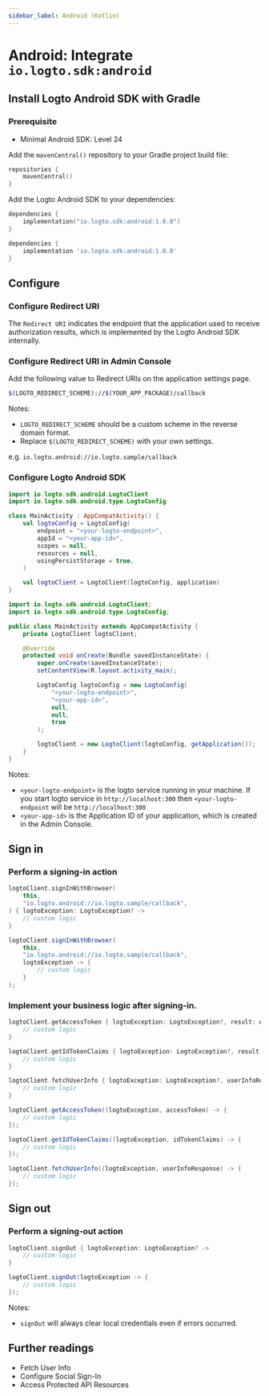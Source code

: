 ```yaml
---
sidebar_label: Android (Kotlin)
---
```



# Android: Integrate `io.logto.sdk:android`

## Install Logto Android SDK with Gradle

### Prerequisite

- Minimal Android SDK: Level 24

Add the `mavenCentral()` repository to your Gradle project build file:

```kotlin
repositories {
    mavenCentral()
}
```

Add the Logto Android SDK to your dependencies:

<Tabs>

<TabItem value="kotlin" label="Kotlin">

```kotlin
dependencies {
    implementation("io.logto.sdk:android:1.0.0")
}
```

</TabItem>

<TabItem value="groovy" label="Groovy">

```groovy
dependencies {
    implementation 'io.logto.sdk:android:1.0.0'
}
```

</TabItem>

</Tabs>

## Configure

### Configure Redirect URI

The `Redirect URI` indicates the endpoint that the application used to receive authorization results, which is implemented by the Logto Android SDK internally.

### Configure Redirect URI in Admin Console

Add the following value to Redirect URIs on the application settings page.

```bash
$(LOGTO_REDIRECT_SCHEME)://$(YOUR_APP_PACKAGE)/callback
```

Notes:

- `LOGTO_REDIRECT_SCHEME` should be a custom scheme in the reverse domain format.
- Replace `$(LOGTO_REDIRECT_SCHEME)` with your own settings.

e.g. `io.logto.android://io.logto.sample/callback`

### Configure Logto Android SDK

<Tabs>

<TabItem value="kotlin" label="Kotlin">

```kotlin
import io.logto.sdk.android.LogtoClient
import io.logto.sdk.android.type.LogtoConfig

class MainActivity : AppCompatActivity() {
    val logtoConfig = LogtoConfig(
        endpoint = "<your-logto-endpoint>",
        appId = "<your-app-id>",
        scopes = null,
        resources = null,
        usingPersistStorage = true,
    )

    val logtoClient = LogtoClient(logtoConfig, application)
}
```

</TabItem>

<TabItem value="java" label="Java">

```java
import io.logto.sdk.android.LogtoClient;
import io.logto.sdk.android.type.LogtoConfig;

public class MainActivity extends AppCompatActivity {
    private LogtoClient logtoClient;

    @Override
    protected void onCreate(Bundle savedInstanceState) {
        super.onCreate(savedInstanceState);
        setContentView(R.layout.activity_main);

        LogtoConfig logtoConfig = new LogtoConfig(
            "<your-logto-endpoint>",
            "<your-app-id>",
            null,
            null,
            true
        );

        logtoClient = new LogtoClient(logtoConfig, getApplication());
    }
}
```

</TabItem>

</Tabs>

Notes:

- `<your-logto-endpoint>` is the logto service running in your machine. If you start logto service in `http://localhost:300` then `<your-logto-endpoint` will be `http://localhost:300`
- `<your-app-id>` is the Application ID of your application, which is created in the Admin Console.

## Sign in

### Perform a signing-in action

<Tabs>

<TabItem value="kotlin" label="Kotlin">

```kotlin
logtoClient.signInWithBrowser(
    this,
    "io.logto.android://io.logto.sample/callback",
) { logtoException: LogtoException? ->
    // custom logic
}
```

</TabItem>

<TabItem value="java" label="Java">

```java
logtoClient.signInWithBrowser(
    this,
    "io.logto.android://io.logto.sample/callback",
    logtoException -> {
        // custom logic
    }
);
```

</TabItem>

</Tabs>

### Implement your business logic after signing-in.

<Tabs>

<TabItem value="kotlin" label="Kotlin">

```kotlin
logtoClient.getAccessToken { logtoException: LogtoException?, result: AccessToken? ->
    // custom logic
}

logtoClient.getIdTokenClaims { logtoException: LogtoException?, result: IdTokenClaims? ->
    // custom logic
}

logtoClient.fetchUserInfo { logtoException: LogtoException?, userInfoResponse: UserInfoResponse? ->
    // custom logic
}
```

</TabItem>

<TabItem value="java" label="Java">

```java
logtoClient.getAccessToken((logtoException, accessToken) -> {
    // custom logic
});

logtoClient.getIdTokenClaims((logtoException, idTokenClaims) -> {
    // custom logic
});

logtoClient.fetchUserInfo((logtoException, userInfoResponse) -> {
    // custom logic
});
```

</TabItem>

</Tabs>

## Sign out

### Perform a signing-out action

<Tabs>

<TabItem value="kotlin" label="Kotlin">

```kotlin
logtoClient.signOut { logtoException: LogtoException? ->
    // custom logic
}
```

</TabItem>

<TabItem value="java" label="Java">

```java
logtoClient.signOut(logtoException -> {
    // custom logic
});
```

</TabItem>

</Tabs>

Notes:

- `signOut` will always clear local credentials even if errors occurred.

## Further readings

- Fetch User Info
- Configure Social Sign-In
- Access Protected API Resources
